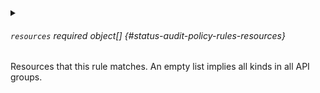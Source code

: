 

<PartialLevel />


<PartialUsers />


<PartialUserGroups />


<PartialVerbs />



<details className="config-field" data-expandable="true">
<summary>

###### `resources` <span className="config-field-required" data-required="false">required</span> <span className="config-field-type">object[]</span> <span className="config-field-default"></span> <span className="config-field-enum"></span> {#status-audit-policy-rules-resources}

Resources that this rule matches. An empty list implies all kinds in all API groups.

</summary>

<PartialResourcesreference />


</details>


<PartialNamespaces />


<PartialNonResourceURLs />


<PartialOmitStages />


<PartialRequestTargets />


<PartialClusters />
